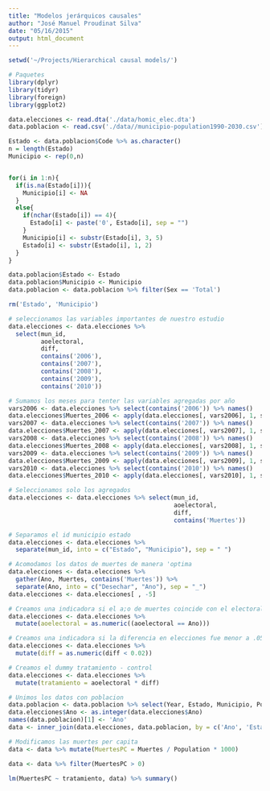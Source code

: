 ```yaml
---
title: "Modelos jerárquicos causales"
author: "José Manuel Proudinat Silva"
date: "05/16/2015"
output: html_document
---
```



```r

setwd('~/Projects/Hierarchical causal models/')

# Paquetes
library(dplyr)
library(tidyr)
library(foreign)
library(ggplot2)

data.elecciones <- read.dta('./data/homic_elec.dta')
data.poblacion <- read.csv('./data//municipio-population1990-2030.csv')

Estado <- data.poblacion$Code %>% as.character()
n = length(Estado)
Municipio <- rep(0,n)


for(i in 1:n){
  if(is.na(Estado[i])){
    Municipio[i] <- NA
  }
  else{
    if(nchar(Estado[i]) == 4){
      Estado[i] <- paste('0', Estado[i], sep = "")
    }
    Municipio[i] <- substr(Estado[i], 3, 5)
    Estado[i] <- substr(Estado[i], 1, 2)
  }
}

data.poblacion$Estado <- Estado 
data.poblacion$Municipio <- Municipio 
data.poblacion <- data.poblacion %>% filter(Sex == 'Total')

rm('Estado', 'Municipio')

# seleccionamos las variables importantes de nuestro estudio
data.elecciones <- data.elecciones %>% 
  select(mun_id, 
         aoelectoral, 
         diff, 
         contains('2006'),
         contains('2007'),
         contains('2008'),
         contains('2009'),
         contains('2010'))

# Sumamos los meses para tenter las variables agregadas por año
vars2006 <- data.elecciones %>% select(contains('2006')) %>% names()
data.elecciones$Muertes_2006 <- apply(data.elecciones[, vars2006], 1, sum)
vars2007 <- data.elecciones %>% select(contains('2007')) %>% names()
data.elecciones$Muertes_2007 <- apply(data.elecciones[, vars2007], 1, sum)
vars2008 <- data.elecciones %>% select(contains('2008')) %>% names()
data.elecciones$Muertes_2008 <- apply(data.elecciones[, vars2008], 1, sum)
vars2009 <- data.elecciones %>% select(contains('2009')) %>% names()
data.elecciones$Muertes_2009 <- apply(data.elecciones[, vars2009], 1, sum)
vars2010 <- data.elecciones %>% select(contains('2010')) %>% names()
data.elecciones$Muertes_2010 <- apply(data.elecciones[, vars2010], 1, sum)

# Seleccionamos solo los agregados
data.elecciones <- data.elecciones %>% select(mun_id,
                                              aoelectoral,
                                              diff,
                                              contains('Muertes'))

# Separamos el id municipio estado
data.elecciones <- data.elecciones %>%
  separate(mun_id, into = c("Estado", "Municipio"), sep = " ")

# Acomodamos los datos de muertes de manera 'optima
data.elecciones <- data.elecciones %>%
  gather(Ano, Muertes, contains('Muertes')) %>%
  separate(Ano, into = c("Desechar", "Ano"), sep = "_")
data.elecciones <- data.elecciones[ , -5]

# Creamos una indicadora si el a;o de muertes coincide con el electoral
data.elecciones <- data.elecciones %>%
  mutate(aoelectoral = as.numeric((aoelectoral == Ano)))

# Creamos una indicadora si la diferencia en elecciones fue menor a .05
data.elecciones <- data.elecciones %>%
  mutate(diff = as.numeric(diff < 0.02))

# Creamos el dummy tratamiento - control
data.elecciones <- data.elecciones %>% 
  mutate(tratamiento = aoelectoral * diff)

# Unimos los datos con poblacion
data.poblacion <- data.poblacion %>% select(Year, Estado, Municipio, Population)
data.elecciones$Ano <- as.integer(data.elecciones$Ano)
names(data.poblacion)[1] <- 'Ano'
data <- inner_join(data.elecciones, data.poblacion, by = c('Ano', 'Estado', 'Municipio'))

# Modificamos las muertes per capita
data <- data %>% mutate(MuertesPC = Muertes / Population * 1000)

data <- data %>% filter(MuertesPC > 0)

lm(MuertesPC ~ tratamiento, data) %>% summary()

```

